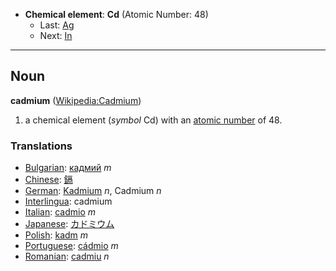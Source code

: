 *'''Chemical element''': '''Cd''' (Atomic Number: 48)
**Last: [[Silver|Ag]]
**Next: [[Indium|In]]
----
== Noun ==
'''cadmium''' ([[en:Cadmium|Wikipedia:Cadmium]])

# a chemical element (''symbol'' Cd) with an [[atomic number]] of 48.

===Translations===
*[[Bulgarian]]: [[кадмий]] ''m''
*[[Chinese]]: [[鎘]]
*[[German]]: [[Kadmium]] ''n'', Cadmium ''n''
*[[Interlingua]]: cadmium
*[[Italian]]: [[cadmio]] ''m''
*[[Japanese]]: [[カドミウム]]
*[[Polish]]:  [[kadm]] ''m''
*[[Portuguese]]: [[cádmio]] ''m''
*[[Romanian]]: [[cadmiu]] ''n''